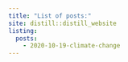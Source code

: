 ```yaml
---
title: "List of posts:"
site: distill::distill_website
listing: 
  posts:
    - 2020-10-19-climate-change
---
```

